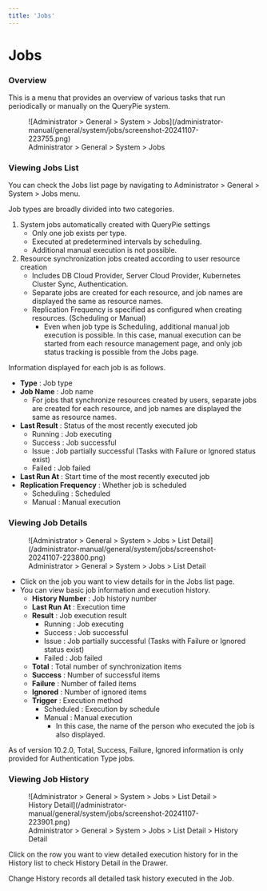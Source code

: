 ```yaml
---
title: 'Jobs'
---
```



# Jobs

### Overview

This is a menu that provides an overview of various tasks that run periodically or manually on the QueryPie system.

<figure data-layout="center" data-align="center">
![Administrator &gt; General &gt; System &gt; Jobs](/administrator-manual/general/system/jobs/screenshot-20241107-223755.png)
<figcaption>
Administrator &gt; General &gt; System &gt; Jobs
</figcaption>
</figure>

### Viewing Jobs List

You can check the Jobs list page by navigating to Administrator &gt; General &gt; System &gt; Jobs menu.

Job types are broadly divided into two categories.

1. System jobs automatically created with QueryPie settings
    * Only one job exists per type.
    * Executed at predetermined intervals by scheduling.
    * Additional manual execution is not possible.
2. Resource synchronization jobs created according to user resource creation
    * Includes DB Cloud Provider, Server Cloud Provider, Kubernetes Cluster Sync, Authentication.
    * Separate jobs are created for each resource, and job names are displayed the same as resource names.
    * Replication Frequency is specified as configured when creating resources. (Scheduling or Manual)
        * Even when job type is Scheduling, additional manual job execution is possible. In this case, manual execution can be started from each resource management page, and only job status tracking is possible from the Jobs page.

Information displayed for each job is as follows.

*  **Type** : Job type
*  **Job Name**  : Job name
    * For jobs that synchronize resources created by users, separate jobs are created for each resource, and job names are displayed the same as resource names.
*  **Last Result**  : Status of the most recently executed job
    * Running : Job executing
    * Success : Job successful
    * Issue : Job partially successful (Tasks with Failure or Ignored status exist)
    * Failed : Job failed
*  **Last Run At**  : Start time of the most recently executed job
*  **Replication Frequency** : Whether job is scheduled
    * Scheduling : Scheduled
    * Manual : Manual execution

### Viewing Job Details

<figure data-layout="center" data-align="center">
![Administrator &gt; General &gt; System &gt; Jobs &gt; List Detail](/administrator-manual/general/system/jobs/screenshot-20241107-223800.png)
<figcaption>
Administrator &gt; General &gt; System &gt; Jobs &gt; List Detail
</figcaption>
</figure>

* Click on the job you want to view details for in the Jobs list page.
* You can view basic job information and execution history.
    *  **History Number**  : Job history number
    *  **Last Run At**  : Execution time
    *  **Result** : Job execution result
        * Running : Job executing
        * Success : Job successful
        * Issue : Job partially successful (Tasks with Failure or Ignored status exist)
        * Failed : Job failed
    *  **Total**  : Total number of synchronization items
    *  **Success**  : Number of successful items
    *  **Failure**  : Number of failed items
    *  **Ignored**  : Number of ignored items
    *  **Trigger**  : Execution method
        * Scheduled : Execution by schedule
        * Manual : Manual execution
            * In this case, the name of the person who executed the job is also displayed.

<Callout type="info">
As of version 10.2.0, Total, Success, Failure, Ignored information is only provided for Authentication Type jobs.
</Callout>

### Viewing Job History

<figure data-layout="center" data-align="center">
![Administrator &gt; General &gt; System &gt; Jobs &gt; List Detail &gt; History Detail](/administrator-manual/general/system/jobs/screenshot-20241107-223901.png)
<figcaption>
Administrator &gt; General &gt; System &gt; Jobs &gt; List Detail &gt; History Detail
</figcaption>
</figure>

Click on the row you want to view detailed execution history for in the History list to check History Detail in the Drawer.

Change History records all detailed task history executed in the Job.
